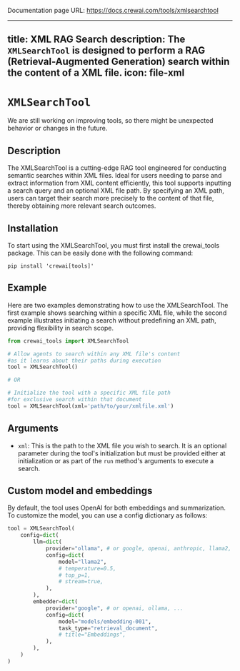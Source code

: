 Documentation page URL: https://docs.crewai.com/tools/xmlsearchtool

---
title: XML RAG Search
description: The `XMLSearchTool` is designed to perform a RAG (Retrieval-Augmented Generation) search within the content of a XML file.
icon: file-xml
---

# `XMLSearchTool`

<Note>
    We are still working on improving tools, so there might be unexpected behavior or changes in the future.
</Note>

## Description

The XMLSearchTool is a cutting-edge RAG tool engineered for conducting semantic searches within XML files. 
Ideal for users needing to parse and extract information from XML content efficiently, this tool supports inputting a search query and an optional XML file path. 
By specifying an XML path, users can target their search more precisely to the content of that file, thereby obtaining more relevant search outcomes.

## Installation

To start using the XMLSearchTool, you must first install the crewai_tools package. This can be easily done with the following command:

```shell
pip install 'crewai[tools]'
```

## Example

Here are two examples demonstrating how to use the XMLSearchTool. 
The first example shows searching within a specific XML file, while the second example illustrates initiating a search without predefining an XML path, providing flexibility in search scope.

```python Code
from crewai_tools import XMLSearchTool

# Allow agents to search within any XML file's content 
#as it learns about their paths during execution
tool = XMLSearchTool()

# OR

# Initialize the tool with a specific XML file path 
#for exclusive search within that document
tool = XMLSearchTool(xml='path/to/your/xmlfile.xml')
```

## Arguments

- `xml`: This is the path to the XML file you wish to search. 
It is an optional parameter during the tool's initialization but must be provided either at initialization or as part of the `run` method's arguments to execute a search.

## Custom model and embeddings

By default, the tool uses OpenAI for both embeddings and summarization. To customize the model, you can use a config dictionary as follows:

```python Code  
tool = XMLSearchTool(
    config=dict(
        llm=dict(
            provider="ollama", # or google, openai, anthropic, llama2, ...
            config=dict(
                model="llama2",
                # temperature=0.5,
                # top_p=1,
                # stream=true,
            ),
        ),
        embedder=dict(
            provider="google", # or openai, ollama, ...
            config=dict(
                model="models/embedding-001",
                task_type="retrieval_document",
                # title="Embeddings",
            ),
        ),
    )
)
```